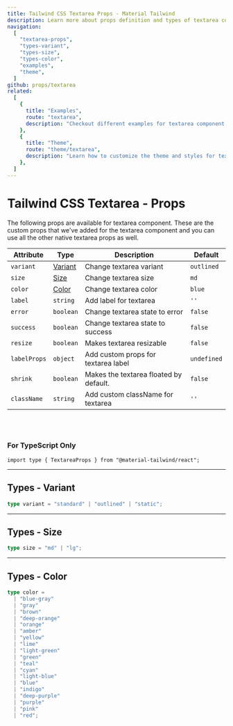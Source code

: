 ```yaml
---
title: Tailwind CSS Textarea Props - Material Tailwind
description: Learn more about props definition and types of textarea component.
navigation:
  [
    "textarea-props",
    "types-variant",
    "types-size",
    "types-color",
    "examples",
    "theme",
  ]
github: props/textarea
related:
  [
    {
      title: "Examples",
      route: "textarea",
      description: "Checkout different examples for textarea component.",
    },
    {
      title: "Theme",
      route: "theme/textarea",
      description: "Learn how to customize the theme and styles for textarea component.",
    },
  ]
---
```


# Tailwind CSS Textarea - Props

<span id="textarea-props" className="scroll-mt-48" />
The following props are available for textarea component. These are the custom props
that we've added for the textarea component and you can use all the other
native textarea props as well.

| Attribute    | Type                      | Description                            | Default                |
| ------------ | ------------------------- | -------------------------------------- | ---------------------- |
| `variant`    | [Variant](#types-variant) | Change textarea variant                | <Code>outlined</Code>  |
| `size`       | [Size](#types-size)       | Change textarea size                   | <Code>md</Code>        |
| `color`      | [Color](#types-color)     | Change textarea color                  | <Code>blue</Code>      |
| `label`      | <Code>string</Code>       | Add label for textarea                 | `''`                   |
| `error`      | <Code>boolean</Code>      | Change textarea state to error         | <Code>false</Code>     |
| `success`    | <Code>boolean</Code>      | Change textarea state to success       | <Code>false</Code>     |
| `resize`     | <Code>boolean</Code>      | Makes textarea resizable               | <Code>false</Code>     |
| `labelProps` | <Code>object</Code>       | Add custom props for textarea label    | <Code>undefined</Code> |
| `shrink`     | <Code>boolean</Code>      | Makes the textarea floated by default. | <Code>false</Code>     |
| `className`  | <Code>string</Code>       | Add custom className for textarea      | `''`                   |

<br />
<br />

### For TypeScript Only

```tsx
import type { TextareaProps } from "@material-tailwind/react";
```

---

## Types - Variant

<span id="types-variant" className="scroll-mt-48" />

```ts
type variant = "standard" | "outlined" | "static";
```

---

## Types - Size

<span id="types-size" className="scroll-mt-48" />

```ts
type size = "md" | "lg";
```

---

## Types - Color

<span id="types-color" className="scroll-mt-48" />

```ts
type color =
  | "blue-gray"
  | "gray"
  | "brown"
  | "deep-orange"
  | "orange"
  | "amber"
  | "yellow"
  | "lime"
  | "light-green"
  | "green"
  | "teal"
  | "cyan"
  | "light-blue"
  | "blue"
  | "indigo"
  | "deep-purple"
  | "purple"
  | "pink"
  | "red";
```

<span id="examples" className="scroll-mt-48" />
<span id="theme" className="scroll-mt-48" />
